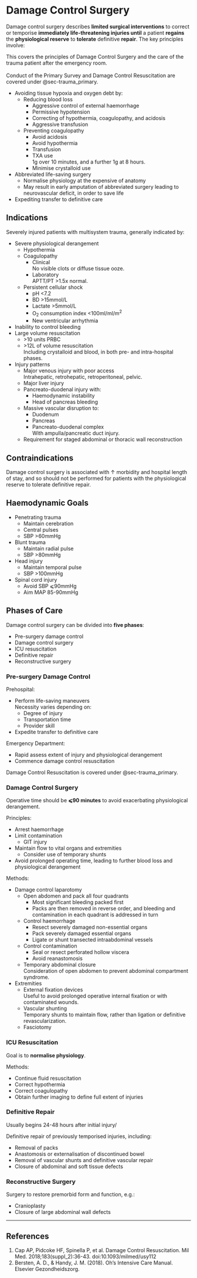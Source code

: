 # Damage Control Surgery {#sec-damage_control}

Damage control surgery describes **limited surgical interventions** to correct or temporise **immediately life-threatening injuries until** a patient **regains** the **physiological reserve** to **tolerate** definitive **repair**. The key principles involve:

:::column-margin
This covers the principles of Damage Control Surgery and the care of the trauma patient after the emergency room.\
\
Conduct of the Primary Survey and Damage Control Resuscitation are covered under @sec-trauma_primary.
:::

* Avoiding tissue hypoxia and oxygen debt by:
	* Reducing blood loss
		* Aggressive control of external haemorrhage
		* Permissive hypotension
		* Correcting of hypothermia, coagulopathy, and acidosis
		* Aggressive transfusion\
	* Preventing coagulopathy\
		* Avoid acidosis
		* Avoid hypothermia
		* Transfusion\
		* TXA use\
		1g over 10 minutes, and a further 1g at 8 hours.
		* Minimise crystalloid use
* Abbreviated life-saving surgery
	* Normalise physiology at the expensive of anatomy
	* May result in early amputation of abbreviated surgery leading to neurovascular deficit, in order to save life
* Expediting transfer to definitive care


## Indications

Severely injured patients with multisystem trauma, generally indicated by:

* Severe physiological derangement	
	* Hypothermia
	* Coagulopathy
		* Clinical\
		No visible clots or diffuse tissue ooze.
		* Laboratory\
		APTT/PT >1.5x normal.
	* Persistent cellular shock
		* pH <7.2
		* BD >15mmol/L
		* Lactate >5mmol/L
		* O~2~ consumption index <100ml/ml/m^2^
		* New ventricular arrhythmia
* Inability to control bleeding
* Large volume resuscitation
	* \>10 units PRBC
	* \>12L of volume resuscitation\
	Including crystalloid and blood, in both pre- and intra-hospital phases.
* Injury patterns
	* Major venous injury with poor access\
	Intrahepatic, retrohepatic, retroperitoneal, pelvic.
	* Major liver injury\
	* Pancreato-duodenal injury with:
		* Haemodynamic instability
		* Head of pancreas bleeding
	* Massive vascular disruption to:
		* Duodenum
		* Pancreas
		* Pancreato-duodenal complex\
		With ampulla/pancreatic duct injury.
	* Requirement for staged abdominal or thoracic wall reconstruction


## Contraindications

Damage control surgery is associated with ↑ morbidity and hospital length of stay, and so should not be performed for patients with the physiological reserve to tolerate definitive repair.


## Haemodynamic Goals

* Penetrating trauma
	* Maintain cerebration
	* Central pulses
	* SBP >60mmHg
* Blunt trauma
	* Maintain radial pulse
	* SBP >80mmHg
* Head injury
	* Maintain temporal pulse
	* SBP >100mmHg
* Spinal cord injury
	* Avoid SBP ⩽90mmHg
	* Aim MAP 85-90mmHg


## Phases of Care

Damage control surgery can be divided into **five phases**:

* Pre-surgery damage control
* Damage control surgery\
* ICU resuscitation
* Definitive repair
* Reconstructive surgery


### Pre-surgery Damage Control

Prehospital:

* Perform life-saving maneuvers\
Necessity varies depending on:
	* Degree of injury
	* Transportation time
	* Provider skill
* Expedite transfer to definitive care


Emergency Department:

* Rapid assess extent of injury and physiological derangement
* Commence damage control resuscitation

:::column-margin
Damage Control Resuscitation is covered under @sec-trauma_primary.
:::

### Damage Control Surgery

:::tick
Operative time should be **⩽90 minutes** to avoid exacerbating physiological derangement.
:::

Principles:

* Arrest haemorrhage
* Limit contamination
	* GIT injury
* Maintain flow to vital organs and extremities
	* Consider use of temporary shunts
* Avoid prolonged operating time, leading to further blood loss and physiological derangement


Methods:

* Damage control laparotomy
	* Open abdomen and pack all four quadrants\
		* Most significant bleeding packed first
		* Packs are then removed in reverse order, and bleeding and contamination in each quadrant is addressed in turn
	* Control haemorrhage
		* Resect severely damaged non-essential organs
		* Pack severely damaged essential organs
		* Ligate or shunt transected intraabdominal vessels
	* Control contamination\
		* Seal or resect perforated hollow viscera
		* Avoid reanastomosis
	* Temporary abdominal closure\
	Consideration of open abdomen to prevent abdominal compartment syndrome.
* Extremities
	* External fixation devices\
	Useful to avoid prolonged operative internal fixation or with contaminated wounds.
	* Vascular shunting\
	Temporary shunts to maintain flow, rather than ligation or definitive revascularization.
	* Fasciotomy


### ICU Resuscitation

:::priority
Goal is to **normalise physiology**.
:::

Methods:

* Continue fluid resuscitation
* Correct hypothermia
* Correct coagulopathy
* Obtain further imaging to define full extent of injuries


### Definitive Repair

:::info
Usually begins 24-48 hours after initial injury/
:::

Definitive repair of previously temporised injuries, including:

* Removal of packs
* Anastomosis or externalisation of discontinued bowel
* Removal of vascular shunts and definitive vascular repair
* Closure of abdominal and soft tissue defects


### Reconstructive Surgery

Surgery to restore premorbid form and function, e.g.:

* Cranioplasty
* Closure of large abdominal wall defects


---

## References

1. Cap AP, Pidcoke HF, Spinella P, et al. Damage Control Resuscitation. Mil Med. 2018;183(suppl_2):36-43. doi:10.1093/milmed/usy112
2. Bersten, A. D., & Handy, J. M. (2018). Oh’s Intensive Care Manual. Elsevier Gezondheidszorg.